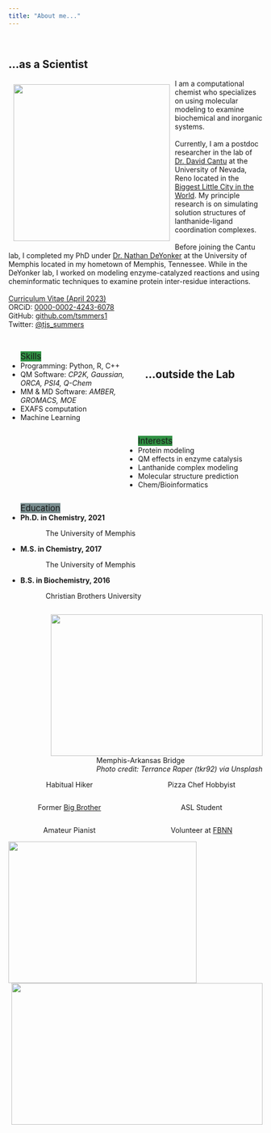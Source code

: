 ```yaml
---
title: "About me..."
---
```

<br>
<div class="panel panel-info">
  <div class="panel-heading">
  <h2 style="panel-title; ">
  ...as a Scientist
  </h2>
  </div>
  <div class="panel-body">
  <img src="images/bio_pic.png" style="float:left; width:310px;height:310px;padding: 10px 10px 10px 10px;"> 
  I am a computational chemist who specializes on using molecular modeling to examine biochemical and inorganic systems. <br> <br>
  Currently, I am a postdoc researcher in the lab of <a href="https://www.unr.edu/cme/people/david-cantu">Dr. David Cantu</a> at the University of Nevada, Reno located in the <a href="https://www.kunr.org/local-stories/2017-08-01/how-did-the-biggest-little-city-get-its-name">Biggest Little City in the World</a>. My principle research is on simulating solution structures of 
  lanthanide-ligand coordination complexes. <br> <br>
  Before joining the Cantu lab, I completed my PhD under <a href="https://www.memphis.edu/chem/people/faculty/deyonker.php">Dr. Nathan DeYonker</a> at the University of Memphis located in my hometown
  of Memphis, Tennessee. While in the DeYonker lab, I worked on modeling enzyme-catalyzed reactions and using cheminformatic techniques to examine protein inter-residue interactions. <br> <br>
  <i class="fa-regular fa-file"></i> <a href="CV.pdf#" class="download"> Curriculum Vitae (April 2023)</a>  
  <i class="fa-brands fa-orcid"></i> ORCiD: <a href="https://orcid.org/0000-0002-4243-6078">0000-0002-4243-6078</a>  
  <i class="fa-brands fa-github"></i> GitHub: <a href="https://github.com/tsmmers1">github.com/tsmmers1</a>  
  <i class="fa-brands fa-twitter"></i> Twitter: <a href="https://twitter.com/tjs_summers"> @tjs_summers </a>  
 <br>
 
 
<ul class="list-group" style="float:left; width:49%">
   <a class="list-group-item active" style="background-color:#309143; font-size:120%; text-align:center">
    Skills
  </a>
  <li class="list-group-item">
    Programming: Python, R, C++
  </li>
  <li class="list-group-item">
    QM Software: <i> CP2K, Gaussian, ORCA, PSI4, Q-Chem </i>
  </li>
  <li class="list-group-item">
    MM & MD Software: <i> AMBER, GROMACS, MOE </i>
  </li>
  <li class="list-group-item">
    EXAFS computation
  </li>
  <li class="list-group-item">
    Machine Learning
  </li>  
</ul>
 
<ul class="list-group" style="float:right; width:49%">
   <a class="list-group-item active" style="background-color:#309143; font-size:120%; text-align:center">
    Interests
  </a>
  <li class="list-group-item">
    Protein modeling
  </li>
  <li class="list-group-item">
    QM effects in enzyme catalysis
  </li>
  <li class="list-group-item">
    Lanthanide complex modeling
  </li>
  <li class="list-group-item">
    Molecular structure prediction
  </li>
  <li class="list-group-item">
    Chem/Bioinformatics
  </li>  
</ul>
  

<ul class="list-group" style="float:left; width:49%">
   <a class="list-group-item active" style="background-color:#798d8f; font-size:120%; text-align:center">
    Education
  </a>
  <li class="list-group-item">
    <b>Ph.D. in Chemistry, 2021</b> 
    <p style="text-indent: 50px;"> The University of Memphis </p>
  </li>
  <li class="list-group-item">
    <b>M.S. in Chemistry, 2017</b> 
    <p style="text-indent: 50px;"> The University of Memphis </p>
  </li>
  <li class="list-group-item">
    <b>B.S. in Biochemistry, 2016</b> 
    <p style="text-indent: 50px;"> Christian Brothers University </p>
  </li>
</ul>

<img src="./images/MemBridge.jpg"  width="420" height="280" style="float:right"/>
<figcaption style="float:right">Memphis-Arkansas Bridge<br><i>Photo credit: Terrance Raper (tkr92) via Unsplash</i></figcaption>

  </div>
</div>

<br>

<div class="panel panel-info">
  <div class="panel-heading">
  <h2 style="panel-title; ">
  ...outside the Lab
  </h2>
  </div>
  <div class="panel-body">
  
<div class="well well-sm" style="float:left; width:48%">
  <p style="text-align:center">Habitual Hiker</p>
</div>  
<div class="well well-sm" style="float:right; width:48%">
  <p style="text-align:center">Pizza Chef Hobbyist</p>
</div>
  
<div class="well well-sm" style="float:left; width:48%">
  <p style="text-align:center">Former  <a href="https://www.bbbs.org/">Big Brother</a></p>
</div>  
<div class="well well-sm" style="float:right; width:48%">
  <p style="text-align:center">ASL Student</p>
</div>
  
<div class="well well-sm" style="float:left; width:48%">
  <p style="text-align:center">Amateur Pianist</p>
</div>  
<div class="well well-sm" style="float:right; width:48%">
  <p style="text-align:center">Volunteer at <a href="https://fbnn.org/">FBNN</a> </p>
</div>

<img src="./images/Truckee.jpg"  width="373" height="280"/ style="float:left">
<img src="./images/Tahoe.jpg"  width="498" height="280"/ style="float:right">
  
  </div>
</div>



